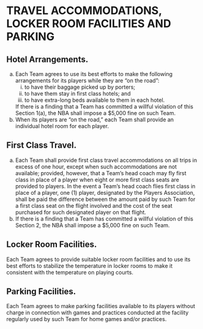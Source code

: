 # TRAVEL ACCOMMODATIONS, LOCKER ROOM FACILITIES AND PARKING
\chaptermark{TRAVEL ACCOMMODATIONS, LOCKER ROOM \ldots}

## Hotel Arrangements.

(a) Each Team agrees to use its best efforts to make the following arrangements for its players while they are "on the road":
    (i) to have their baggage picked up by porters;
    (ii) to have them stay in first class hotels; and
    (iii) to have extra-long beds available to them in each hotel.
    
    If there is a finding that a Team has committed a willful violation of this Section 1(a), the NBA shall impose a \$5,000 fine on such Team.
(b) When its players are "on the road," each Team shall provide an individual hotel room for each player.

## First Class Travel.

(a) Each Team shall provide first class travel accommodations on all trips in excess of one hour, except when such accommodations are not available; provided, however, that a Team's head coach may fly first class in place of a player when eight or more first class seats are provided to players. In the event a Team's head coach flies first class in place of a player, one (1) player, designated by the Players Association, shall be paid the difference between the amount paid by such Team for a first class seat on the flight involved and the cost of the seat purchased for such designated player on that flight.
(b) If there is a finding that a Team has committed a willful violation of this Section 2, the NBA shall impose a \$5,000 fine on such Team.

## Locker Room Facilities.

Each Team agrees to provide suitable locker room facilities and to use its best efforts to stabilize the temperature in locker rooms to make it consistent with the temperature on playing courts.

## Parking Facilities.

Each Team agrees to make parking facilities available to its players without charge in connection with games and practices conducted at the facility regularly used by such Team for home games and/or practices.